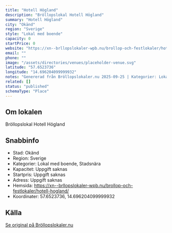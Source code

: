 ```yaml
---
title: "Hotell Högland"
description: "Bröllopslokal Hotell Högland"
summary: "Hotell Högland"
city: "Okänd"
region: "Sverige"
style: "Lokal med boende"
capacity: 0
startPrice: 0
website: "https://xn--brllopslokaler-wpb.nu/brollop-och-festlokaler/hotell-hogland/"
email: ""
phone: ""
image: "/assets/directories/venues/placeholder-venue.svg"
latitude: "57.6523736"
longitude: "14.696204099999932"
notes: "Genererad från Bröllopslokaler.nu 2025-09-25 | Kategorier: Lokal med boende, Stadsnära"
related: []
status: "published"
schemaType: "Place"
---
```


## Om lokalen

Bröllopslokal Hotell Högland

## Snabbinfo

- Stad: Okänd
- Region: Sverige
- Kategorier: Lokal med boende, Stadsnära
- Kapacitet: Uppgift saknas
- Startpris: Uppgift saknas
- Adress: Uppgift saknas
- Hemsida: https://xn--brllopslokaler-wpb.nu/brollop-och-festlokaler/hotell-hogland/
- Koordinater: 57.6523736, 14.696204099999932

## Källa

[Se original på Bröllopslokaler.nu](https://xn--brllopslokaler-wpb.nu/brollop-och-festlokaler/hotell-hogland/)
